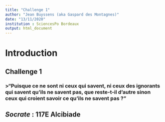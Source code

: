 ---
title: "Challenge 1"
author: "Jean Buyssens (aka Gaspard des Montagnes)"
date: "13/11/2020"
institution : SciencesPo Bordeaux
output: html_document
---

# Introduction

## Challenge 1

### >"Puisque ce ne sont ni ceux qui savent, ni ceux des ignorants qui savent qu’ils ne savent pas, que reste-t-il d’autre sinon ceux qui croient savoir ce qu’ils ne savent pas ?"

## *Socrate* : 117E Alcibiade


